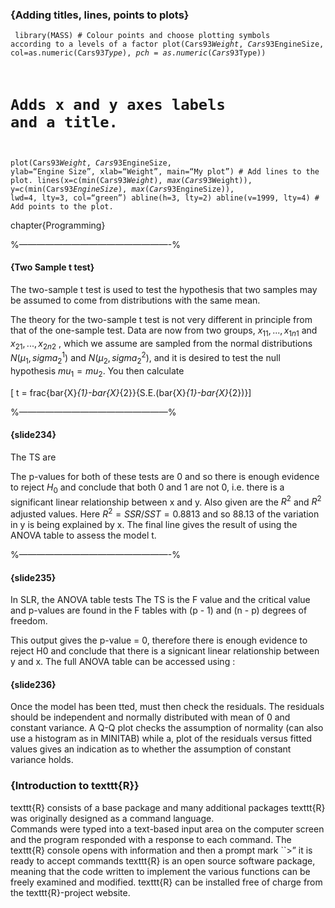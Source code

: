 
<p>
### {Adding titles, lines, points to plots}


 <code>
library(MASS)
# Colour points and choose plotting symbols according to a levels of a factor
plot(Cars93$Weight, Cars93$EngineSize, col=as.numeric(Cars93$Type),
pch=as.numeric(Cars93$Type))

# Adds x and y axes labels and a title.
plot(Cars93$Weight, Cars93$EngineSize, ylab="Engine Size",
xlab="Weight", main="My plot")
# Add lines to the plot.
lines(x=c(min(Cars93$Weight), max(Cars93$Weight)), y=c(min(Cars93$EngineSize),
max(Cars93$EngineSize)), lwd=4, lty=3, col="green")
abline(h=3, lty=2)
abline(v=1999, lty=4)
# Add points to the plot.
</code>


chapter{Programming}







%----------------------------------------------------%

#### {Two Sample t test}

The two-sample t test is used to test the hypothesis that two samples may
be assumed to come from distributions with the same mean.

The theory for the two-sample t test is not very different in principle from
that of the one-sample test. Data are now from two groups, $x_{11}, . . . , x_{1n1}$
and $x_{21}, . . . , x_{2n2}$ , which we assume are sampled from the normal distributions
$N(µ_{1}, sigma^{1}_{2} )$ and
$N(µ_{2}, sigma^{2}_{2} )$, and it is desired to test the null hypothesis
$mu_{1} = mu_{2}$. You then calculate

[
t = frac{bar{X}_{1}-bar{X}_{2}}{S.E.(bar{X}_{1}-bar{X}_{2})}
]




%---------------------------------------------------%

#### {slide234}
The TS are <equation here>  
The p-values for both of these tests are 0 and so there is enough evidence to reject $H_0$ and conclude that both 0 and 1 are not 0, i.e. there is a significant linear relationship between x and y. 
Also given are the $R^2$ and $R^2$ adjusted values. Here $R^2 = SSR/SST = 0.8813$ and so $88.13%$ of the variation in y is being explained by x. 
The final line gives the result of using the ANOVA table to assess the model t.

%----------------------------------------------------%


#### {slide235}

In SLR, the ANOVA table tests <EQN>The TS is the F value and the critical value and p-values are found
in the F tables with (p - 1) and (n - p) degrees of freedom.

This output gives the p-value = 0, therefore there is enough evidence to reject H0 and conclude that there is a signicant linear relationship between y and x. The full ANOVA table can be accessed using :

<TABLE HERE>




#### {slide236}
Once the model has been tted, must then check the residuals.
The residuals should be independent and normally distributed with
mean of 0 and constant variance.
A Q-Q plot checks the assumption of normality (can also use a
histogram as in MINITAB) while a, plot of the residuals versus fitted values gives an indication as to whether the assumption of constant variance holds.

<HISTOGRAM>




<p>
### {Introduction to texttt{R}}
texttt{R} consists of a base package and many additional packages
texttt{R} was originally designed as a command language.  
Commands were typed into a text-based input area on the computer screen and the program responded with a response to each command.
The texttt{R} console opens with information and then a prompt mark  ``>"  it is ready to accept commands
texttt{R}  is an open source software package, meaning that the code written to implement the various functions can be freely examined and modified.
texttt{R} can be installed free of charge from the texttt{R}-project website.




